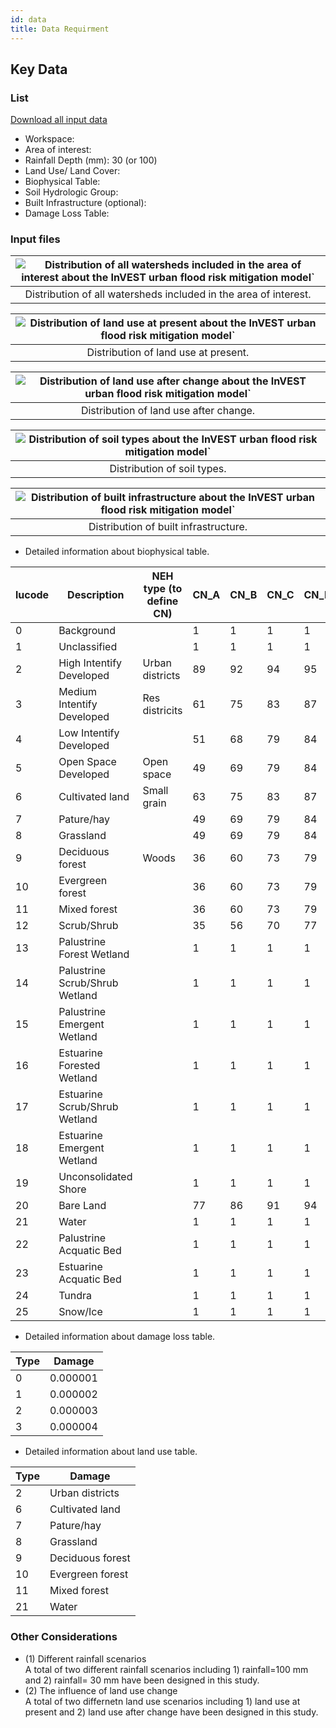 ```yaml
---
id: data
title: Data Requirment
---
```


## Key Data

### List
[Download all input data](http://invest-model-input-files.s3-website-ap-southeast-1.amazonaws.com/)
- Workspace: 
- Area of interest: 
- Rainfall Depth (mm): 30 (or 100) 
- Land Use/ Land Cover: 
- Biophysical Table: 
- Soil Hydrologic Group:
- Built Infrastructure (optional):
- Damage Loss Table:

### Input files

|![Distribution of all watersheds included in the area of interest about the InVEST urban flood risk mitigation model`](../../static/img/ufrm-input-watersheds-of-study-region.png)|
|:--:|
| Distribution of all watersheds included in the area of interest. |


|![Distribution of land use at present about the InVEST urban flood risk mitigation model`](../../static/img/ufrm-input-present-land-use.png)|
|:--:|
| Distribution of land use at present. |

|![Distribution of land use after change about the InVEST urban flood risk mitigation model`](../../static/img/ufrm-input-after-land-use-change.png)|
|:--:|
| Distribution of land use after change. |

|![Distribution of soil types about the InVEST urban flood risk mitigation model`](../../static/img/ufrm-input-soil-type.png)|
|:--:|
| Distribution of soil types. |

|![Distribution of built infrastructure about the InVEST urban flood risk mitigation model`](../../static/img/ufrm-input-buildings.png)|
|:--:|
| Distribution of built infrastructure. |


- Detailed information about biophysical table.  

| lucode    | Description                     | NEH type (to define CN)   | CN_A      | CN_B    | CN_C     | CN_D    | SW_type | EMC    |
| ----------| ------------------------------- | ------------------------- | --------- | ------- | -------- | --------| --------|--------| 
| 0         | Background                      |                           | 1         | 1       | 1        | 1       | 7000    | 0      |
| 1         | Unclassified                    |                           | 1         | 1       | 1        | 1       | 7000    | 0      |
| 2         | High Intentify Developed        | Urban districts           | 89        | 92      | 94       | 95      | 8000    | 0.107  |
| 3         | Medium Intentify Developed      | Res districits            | 61        | 75      | 83       | 87      | 9000    | 0.077  |
| 4         | Low Intentify Developed         |                           | 51        | 68      | 79       | 84      | 10000   | 0.041  |
| 5         | Open Space Developed            | Open space                | 49        | 69      | 79       | 84      | 11000   | 0.012  |
| 6         | Cultivated land                 | Small grain               | 63        | 75      | 83       | 87      | 5000    | 0      |
| 7         | Pature/hay                      |                           | 49        | 69      | 79       | 84      | 3000    | 0      |
| 8         | Grassland                       |                           | 49        | 69      | 79       | 84      | 3000    | 0      |
| 9         | Deciduous forest                | Woods                     | 36        | 60      | 73       | 79      | 5000    | 0      |
| 10        | Evergreen forest                |                           | 36        | 60      | 73       | 79      | 5000    | 0      |
| 11        | Mixed forest                    |                           | 36        | 60      | 73       | 79      | 5000    | 0      |
| 12        | Scrub/Shrub                     |                           | 35        | 56      | 70       | 77      | 3000    | 0      |
| 13        | Palustrine Forest Wetland       |                           | 1         | 1       | 1        | 1       | 6000    | 0      |
| 14        | Palustrine Scrub/Shrub Wetland  |                           | 1         | 1       | 1        | 1       | 6000    | 0      |
| 15        | Palustrine Emergent Wetland     |                           | 1         | 1       | 1        | 1       | 6000    | 0      |
| 16        | Estuarine Forested Wetland      |                           | 1         | 1       | 1        | 1       | 6000    | 0      |
| 17        | Estuarine Scrub/Shrub Wetland   |                           | 1         | 1       | 1        | 1       | 6000    | 0      |
| 18        | Estuarine Emergent Wetland      |                           | 1         | 1       | 1        | 1       | 6000    | 0      |
| 19        | Unconsolidated Shore            |                           | 1         | 1       | 1        | 1       | 7000    | 0      |
| 20        | Bare Land                       |                           | 77        | 86      | 91       | 94      | 7000    | 0      |
| 21        | Water                           |                           | 1         | 1       | 1        | 1       | 6000    | 0      |
| 22        | Palustrine Acquatic Bed         |                           | 1         | 1       | 1        | 1       | 6000    | 0      |
| 23        | Estuarine Acquatic Bed          |                           | 1         | 1       | 1        | 1       | 6000    | 0      |
| 24        | Tundra                          |                           | 1         | 1       | 1        | 1       | 3000    | 0      |
| 25        | Snow/Ice                        |                           | 1         | 1       | 1        | 1       | 7000    | 0      |

- Detailed information about damage loss table. 

| Type     | Damage           |
| ---------| ---------------- |
| 0        | 0.000001         |
| 1        | 0.000002         |
| 2        | 0.000003         |
| 3        | 0.000004         |  

- Detailed information about land use table. 

| Type     | Damage           |
| ---------| ---------------- |
| 2        | Urban districts  |
| 6        | Cultivated land  |
| 7        | Pature/hay       |
| 8        | Grassland        |
| 9        | Deciduous forest |
| 10       | Evergreen forest |
| 11       | Mixed forest     |
| 21       | Water            |  

### Other Considerations

- (1) Different rainfall scenarios  
  A total of two different rainfall scenarios including 1) rainfall=100 mm and 2) rainfall= 30 mm have been designed in this study. 
- (2) The influence of land use change  
  A total of two differnetn land use scenarios including 1) land use at present and 2) land use after change have been designed in this study. 
